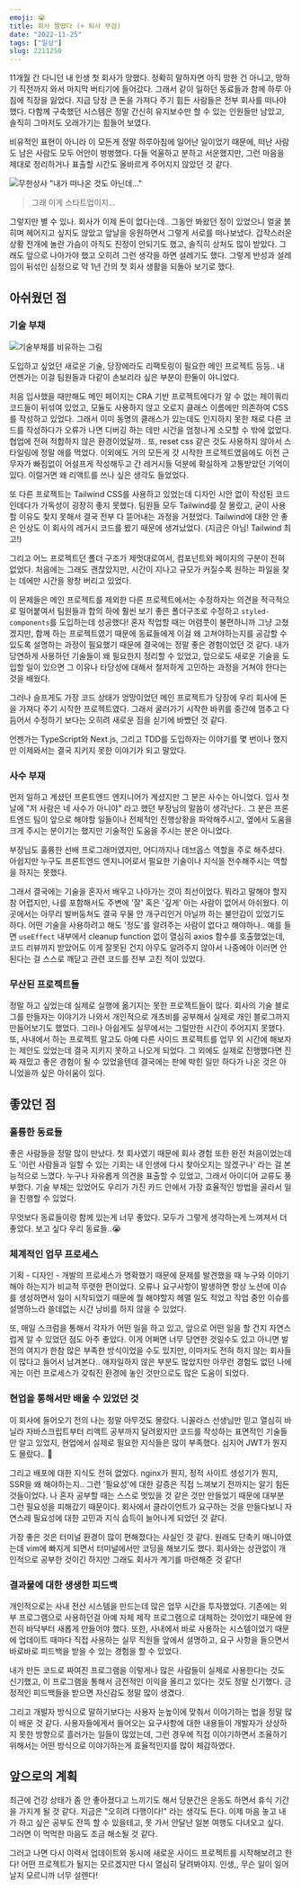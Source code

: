 ```yaml
---
emoji: 😭
title: 회사 짤렸다 (+ 퇴사 부검)
date: "2022-11-25"
tags: ["일상"]
slug: 2211250
---
```


11개월 간 다니던 내 인생 첫 회사가 망했다. 정확히 말하자면 아직 망한 건 아니고, 망하기 직전까지 와서 마지막 버티기에 들어갔다. 그래서 같이 일하던 동료들과 함께 하루 아침에 직장을 잃었다. 지금 당장 큰 돈을 가져다 주기 힘든 사람들은 전부 회사를 떠나야 했다. 다함께 구축했던 시스템은 정말 간신히 유지보수만 할 수 있는 인원들만 남았고, 솔직히 그마저도 오래가기는 힘들어 보였다.

비유적인 표현이 아니라 이 모든게 정말 하루아침에 일어난 일이었기 때문에, 떠난 사람도 남은 사람도 모두 어안이 벙벙했다. 다들 억울하고 분하고 서운했지만, 그런 마음을 제대로 정리하거나 표출할 시간도 올바르게 주어지지 않았던 것 같다.

![무한상사 "내가 떠나온 것도 아닌데..."](https://velog.velcdn.com/images/kemezz/post/99ff3d4a-e691-4287-9a18-ef3380667c78/image.png)

> 그래 이게 스타트업이지...

그렇지만 별 수 있나. 회사가 이제 돈이 없다는데.. 그동안 봐왔던 정이 있었으니 얼굴 붉히며 헤어지고 싶지도 않았고 앞날을 응원하면서 그렇게 서로를 떠나보냈다. 갑작스러운 상황 전개에 놀란 가슴이 아직도 진정이 안되기도 했고, 솔직히 상처도 많이 받았다. 그래도 앞으로 나아가야 했고 오히려 그런 생각을 하면 설레기도 했다. 그렇게 반성과 설레임이 뒤섞인 심정으로 약 1년 간의 첫 회사 생활을 되돌아 보기로 했다.

## 아쉬웠던 점

### 기술 부채

![기술부채를 비유하는 그림](https://velog.velcdn.com/images/kemezz/post/104242d9-a53a-4b06-a3e1-e6a5969c1a7f/image.png)

도입하고 싶었던 새로운 기술, 당장에라도 리팩토링이 필요한 메인 프로젝트 등등.. 내 언젠가는 이걸 팀원들과 다같이 손보리라 싶은 부분이 한둘이 아니었다.

처음 입사했을 때만해도 메인 페이지는 CRA 기반 프로젝트에다가 알 수 없는 제이쿼리 코드들이 뒤섞여 있었고, 모듈도 사용하지 않고 오로지 클래스 이름에만 의존하여 CSS를 작성하고 있었다. 그래서 이미 동명의 클래스가 있는데도 인지하지 못한 채로 다른 코드를 작성하다가 오류가 나면 디버깅 하는 데만 시간을 엄청나게 소모할 수 밖에 없었다. 협업에 전혀 적합하지 않은 환경이었달까.. 또, reset css 같은 것도 사용하지 않아서 스타일링에 정말 애를 먹었다. 이외에도 거의 모든게 갓 시작한 프로젝트였음에도 이전 근무자가 빠짐없이 어설프게 작성해두고 간 레거시들 덕분에 확실하게 고통받았던 기억이 있다. 이럴거면 왜 리액트를 쓰나 싶은 생각도 들었었다.

또 다른 프로젝트는 Tailwind CSS를 사용하고 있었는데 디자인 시안 없이 작성된 코드인데다가 가독성이 굉장히 좋지 못했다. 팀원들 모두 Tailwind를 잘 몰랐고, 굳이 사용할 이유도 찾지 못해서 결국 전부 다 뜯어내는 과정을 거쳤었다. Tailwind에 대한 안 좋은 인상도 이 회사의 레거시 코드를 봤기 때문에 생겨났었다. (지금은 아님! Tailwind 최고!)

그리고 어느 프로젝트던 폴더 구조가 제멋대로여서, 컴포넌트와 페이지의 구분이 전혀 없었다. 처음에는 그래도 괜찮았지만, 시간이 지나고 규모가 커질수록 원하는 파일을 찾는 데에만 시간을 왕창 버리고 있었다.

이 문제들은 메인 프로젝트를 제외한 다른 프로젝트에서는 수정하자는 의견을 적극적으로 밀어붙여서 팀원들과 합의 하에 훨씬 보기 좋은 폴더구조로 수정하고 `styled-components`를 도입하는데 성공했다! 혼자 작업할 때는 어렴풋이 불편하니까 그냥 고쳤겠지만, 함께 하는 프로젝트였기 때문에 동료들에게 이걸 왜 고쳐야하는지를 공감할 수 있도록 설명하는 과정이 필요했기 때문에 결국에는 정말 좋은 경험이었던 것 같다. 내가 당연하게 사용하던 기술들이 왜 필요한지 정리할 수 있었고, 앞으로도 새로운 기술을 도입할 일이 있으면 그 이유나 타당성에 대해서 철저하게 고민하는 과정을 거쳐야 한다는 것을 배웠다.

그러나 슬프게도 가장 코드 상태가 엉망이었던 메인 프로젝트가 당장에 우리 회사에 돈을 가져다 주기 시작한 프로젝트였다. 그래서 굴러가기 시작한 바퀴를 중간에 멈추고 다듬어서 수정하기 보다는 오히려 새로운 짐을 싣기에 바빴던 것 같다.

언젠가는 TypeScript와 Next.js, 그리고 TDD를 도입하자는 이야기를 몇 번이나 했지만 이제와서는 결국 지키지 못한 이야기가 되고 말았다.

### 사수 부재

먼저 일하고 계셨던 프론트엔드 엔지니어가 계셨지만 그 분은 사수는 아니었다. 입사 첫 날에 "저 사람은 네 사수가 아니야" 라고 했던 부장님의 말씀이 생각난다.. 그 분은 프론트엔드 팀이 앞으로 해야할 일들이나 전체적인 진행상황을 파악해주시고, 옆에서 도움을 크게 주시는 분이기는 했지만 기술적인 도움을 주시는 분은 아니었다.

부장님도 훌륭한 선배 프로그래머였지만, 어디까지나 데브옵스 역할을 주로 해주셨다. 아쉽지만 누구도 프론트엔드 엔지니어로서 필요한 기술이나 지식을 전수해주시는 역할을 하지는 못했다.

그래서 결국에는 기술을 혼자서 배우고 나아가는 것이 최선이었다. 뭐라고 말해야 할지 참 어렵지만, 나를 포함해서도 주변에 '잘' 혹은 '깊게' 아는 사람이 없어서 아쉬웠다. 이 곳에서는 아무리 발버둥쳐도 결국 우물 안 개구리인거 아닐까 하는 불안감이 있었기도 하다. 어떤 기술을 사용하려고 해도 '정도'를 알려주는 사람이 없다고 해야하나.. 예를 들면 `useEffect` 내부에서 cleanup function 없이 열심히 axios 함수를 호출했었는데, 코드 리뷰까지 받았어도 이게 잘못된 건지 아무도 알려주지 않아서 나중에야 이러면 안된다는 걸 스스로 깨닫고 관련 코드를 전부 고친 적이 있었다.

### 무산된 프로젝트들

정말 하고 싶었는데 실제로 실행에 옮기지는 못한 프로젝트들이 많다. 회사의 기술 블로그를 만들자는 이야기가 나와서 개인적으로 개츠비를 공부해서 실제로 개인 블로그까지 만들어보기도 했었다. 그러나 아쉽게도 실무에서는 그럴만한 시간이 주어지지 못했다. 또, 사내에서 하는 프로젝트 말고도 아예 다른 사이드 프로젝트를 업무 외 시간에 해보자는 제안도 있었는데 결국 지키지 못하고 나오게 되었다. 그 외에도 실제로 진행했다면 진짜 재밌고 좋은 경험이 될 수 있었을텐데 결국에는 판에 박힌 일만 하다가 나온 것은 아니었을까 싶은 아쉬움이 있다.

## 좋았던 점

### 훌륭한 동료들

좋은 사람들을 정말 많이 만났다. 첫 회사였기 때문에 회사 경험 또한 완전 처음이었는데도 '이런 사람들과 일할 수 있는 기회는 내 인생에 다시 찾아오지는 않겠구나' 라는 걸 본능적으로 느꼈다. 누구나 자유롭게 의견을 표출할 수 있었고, 그래서 아이디어 교류도 풍부했다. 기술 부채는 있었어도 우리가 가진 카드 안에서 가장 효율적인 방법을 골라서 일을 진행할 수 있었다.

무엇보다 동료들이랑 함께 있는게 너무 좋았다. 모두가 그렇게 생각하는게 느껴져서 더 좋았다. 보고 싶다 우리 동료들..😭

### 체계적인 업무 프로세스

기획 - 디자인 - 개발의 프로세스가 명확했기 때문에 문제를 발견했을 때 누구와 이야기해야 하는지가 비교적 뚜렷한 편이었다. 오류나 요구사항이 발생하면 항상 노션에 이슈를 생성하면서 일이 시작되었기 때문에 뭘 해야할지 헤맬 일도 적었고 작업 중인 이슈를 설명하느라 쓸데없는 시간 낭비를 하지 않을 수 있었다.

또, 매일 스크럼을 통해서 각자가 어떤 일을 하고 있고, 앞으로 어떤 일을 할 건지 자연스럽게 알 수 있었던 점도 아주 좋았다. 이게 어쩌면 너무 당연한 것일수도 있고 아니면 발전의 여지가 한참 많은 부족한 방식이었을 수도 있지만, 이마저도 전혀 하지 않는 회사들이 많다고 들어서 남겨본다.. 애자일하지 않은 부분도 많았지만 아무런 경험도 없던 나에게는 이런 프로세스가 갖춰진 환경에 놓인 것만으로도 많은 도움이 되었다.

### 현업을 통해서만 배울 수 있었던 것

이 회사에 들어오기 전의 나는 정말 아무것도 몰랐다. 니꼴라스 선생님만 믿고 열심히 바닐라 자바스크립트부터 리액트 공부까지 달려왔지만 코드를 작성하는 표면적인 기술들만 알고 있었지, 현업에서 실제로 필요한 지식들은 많이 부족했다. 심지어 JWT가 뭔지도 몰랐다.. 🤫

그리고 배포에 대한 지식도 전혀 없었다. nginx가 뭔지, 정적 사이트 생성기가 뭔지, SSR을 왜 해야하는지.. 그런 '필요성'에 대한 갈증은 직접 느껴보기 전까지는 알기 힘든 것들이었다. 나 혼자 공부할 때는 스스로 멋있을 것 같은 것만 만들었기 때문에 대부분 그런 필요성을 피해갔기 때문이다. 회사에서 클라이언트가 요구하는 것을 만들다보니 자연스레 필요성에 대한 고민과 지식 습득이 늘어나게 되었던 것 같다.

가장 좋은 것은 터미널 환경이 많이 편해졌다는 사실인 것 같다. 원래도 단축키 매니아였는데 vim에 빠지게 되면서 터미널에서만 코딩을 해보기도 했다. 회사와는 상관없이 개인적으로 공부한 것이긴 하지만 그래도 회사가 계기를 마련해준 것 같다!

### 결과물에 대한 생생한 피드백

개인적으로는 사내 전산 시스템을 만드는데 많은 업무 시간을 투자했었다. 기존에는 외부 프로그램으로 사용하던걸 아예 자체 제작 프로그램으로 대체하는 것이었기 때문에 완전히 바닥부터 새롭게 만들어야 했다. 또한, 사내에서 바로 사용하는 시스템이었기 때문에 업데이트 때마다 직접 사용하는 실무 직원들 앞에서 설명하고, 요구 사항을 들으면서 바로바로 피드백을 받을 수 있는 경험을 할 수 있었다.

내가 만든 코드로 짜여진 프로그램을 이렇게나 많은 사람들이 실제로 사용한다는 것도 신기했고, 이 프로그램을 통해서 금전적인 이익을 올리고 있다는 것도 정말 신기했다. 긍정적인 피드백들을 받으면 자신감도 정말 많이 생겼다.

그리고 개발자 방식으로 말하기보다는 사용자 눈높이에 맞춰서 이야기하는 법을 정말 많이 배운 것 같다. 사용자들에게서 들어오는 요구사항에 대한 내용들이 개발자가 상상하지 못한 방향으로 흘러가는 일들이 많았는데, 그런 경우에 직접 이야기하면서 조율하기 위해서는 어떤 방식으로 이야기하는게 효율적인지를 많이 체감하였다.

## 앞으로의 계획

최근에 건강 상태가 좀 안 좋아졌다고 느끼기도 해서 당분간은 운동도 하면서 휴식 기간을 가지게 될 것 같다. 지금은 "오히려 다행이다!" 라는 생각도 든다. 이제 마음 놓고 내가 하고 싶은 공부도 잔뜩 할 수 있을테고, 못 가서 안달난 일본 여행도 다녀오고 싶다. 그러면 이 먹먹한 마음도 조금 해소될 것 같다.

그러고 나면 다시 이력서 업데이트와 동시에 새로운 사이드 프로젝트를 시작해보려고 한다! 어떤 프로젝트가 될지는 모르겠지만 다시 열심히 달려봐야지. 인생,, 무슨 일이 일어날지 모르니까 너무 설렌다!

